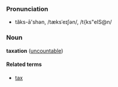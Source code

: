 ===Pronunciation===
*tăks-ā'shən, /tæksˈeɪʃən/, /t{ks"eIS@n/

===Noun===
'''taxation''' ([[uncountable]])

====Related terms====
*[[tax]]